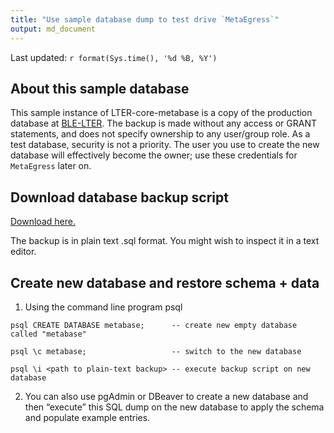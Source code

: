 ```yaml
---
title: "Use sample database dump to test drive `MetaEgress`"
output: md_document
---
```


Last updated: `r format(Sys.time(), '%d %B, %Y')`

## About this sample database

This sample instance of LTER-core-metabase is a copy of the production database at [BLE-LTER](https://ble.lternet.edu). The backup is made without any access or GRANT statements, and does not specify ownership to any user/group role. As a test database, security is not a priority. The user you use to create the new database will effectively become the owner; use these credentials for `MetaEgress` later on.

## Download database backup script

[Download here.](../../sample_metabase/sample_metabase_dump.sql)

The backup is in plain text .sql format. You might wish to inspect it in a text editor.

## Create new database and restore schema + data

1. Using the command line program psql

```{}
psql CREATE DATABASE metabase;      -- create new empty database called "metabase"

psql \c metabase;                   -- switch to the new database

psql \i <path to plain-text backup> -- execute backup script on new database
```

2. You can also use pgAdmin or DBeaver to create a new database and then "execute" this SQL dump on the new database to apply the schema and populate example entries.